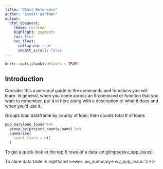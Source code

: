 ```yaml
---
title: "Class Reference"
author: "Emmett Gartner"
output:
  html_document:
    theme: cerulean
    highlight: pygments
    toc: true
    toc_float:
      collapsed: true
      smooth_scroll: false
---
```


```r
knitr::opts_chunk$set(echo = TRUE)
```

## Introduction

Consider this a personal guide to the commands and functions you will learn. In general, when you come across an R command or function that you want to remember, put it in here along with a description of what it does and when you'd use it.

Groups loan dataframe by county of loan; then counts total # of loans
```r
ppp_maryland_loans %>%
  group_by(project_county_name) %>%
  summarise(
    count_loans = n()
  )
```


To get a quick look at the top 6 rows of a data set:glimpse(wv_ppp_loans)

To store data table in righthand viewer: wv_summary<-wv_ppp_loans %>% 

